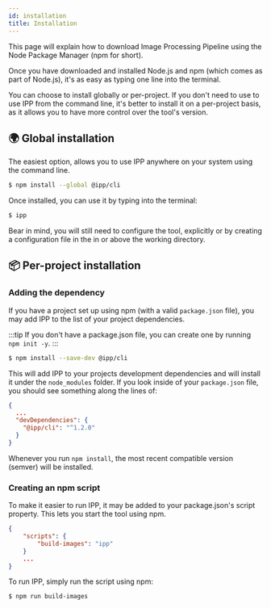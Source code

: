```yaml
---
id: installation
title: Installation
---
```


This page will explain how to download Image Processing Pipeline using the Node Package Manager (npm
for short).

Once you have downloaded and installed Node.js and npm (which comes as part of Node.js), it's as
easy as typing one line into the terminal.

You can choose to install globally or per-project. If you don't need to use to use IPP from the
command line, it's better to install it on a per-project basis, as it allows you to have more
control over the tool's version.

## 🌍 Global installation

The easiest option, allows you to use IPP anywhere on your system using the command line.

```bash
$ npm install --global @ipp/cli
```

Once installed, you can use it by typing into the terminal:

```bash
$ ipp
```

Bear in mind, you will still need to configure the tool, explicitly or by creating a configuration
file in the in or above the working directory.

## 📦 Per-project installation

### Adding the dependency

If you have a project set up using npm (with a valid `package.json` file), you may add IPP to the
list of your project dependencies.

<!-- prettier-ignore-start -->
:::tip
If you don't have a package.json file, you can create one by running `npm init -y`.
:::
<!-- prettier-ignore-end -->

```bash
$ npm install --save-dev @ipp/cli
```

This will add IPP to your projects development dependencies and will install it under the
`node_modules` folder. If you look inside of your `package.json` file, you should see something
along the lines of:

```json {4}
{
  ...
  "devDependencies": {
    "@ipp/cli": "^1.2.0"
  }
}
```

Whenever you run `npm install`, the most recent compatible version (semver) will be installed.

### Creating an npm script

To make it easier to run IPP, it may be added to your package.json's script property. This lets you
start the tool using npm.

```json {3}
{
    "scripts": {
        "build-images": "ipp"
    }
    ...
}
```

To run IPP, simply run the script using npm:

```bash
$ npm run build-images
```
